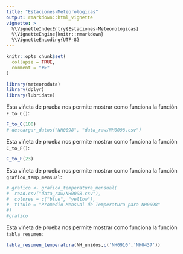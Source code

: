 ```yaml
---
title: "Estaciones-Meteorologicas"
output: rmarkdown::html_vignette
vignette: >
  %\VignetteIndexEntry{Estaciones-Meteorológicas}
  %\VignetteEngine{knitr::rmarkdown}
  %\VignetteEncoding{UTF-8}
---
```


```r
knitr::opts_chunk$set(
  collapse = TRUE,
  comment = "#>"
)
```

```r
library(meteorodata)
library(dplyr)
library(lubridate)
```


Esta viñeta de prueba nos permite mostrar como funciona la función `F_to_C()`:

```r
F_to_C(100)
# descargar_datos("NH0098", "data_raw/NH0098.csv")
```

Esta viñeta de prueba nos permite mostrar como funciona la función `C_to_F()`:
```r
C_to_F(23)
```

Esta viñeta de prueba nos permite mostrar como funciona la función `grafico_temp_mensual`:
```r
# grafico <- grafico_temperatura_mensual(
#  read.csv("data_raw/NH0098.csv"),
#  colores = c("blue", "yellow"),
#  titulo = "Promedio Mensual de Temperatura para NH0098"
#)
#grafico
```

Esta viñeta de prueba nos permite mostrar como funciona la función `tabla_resumen`:
```r
tabla_resumen_temperatura(NH_unidos,c('NH0910','NH0437'))
```

